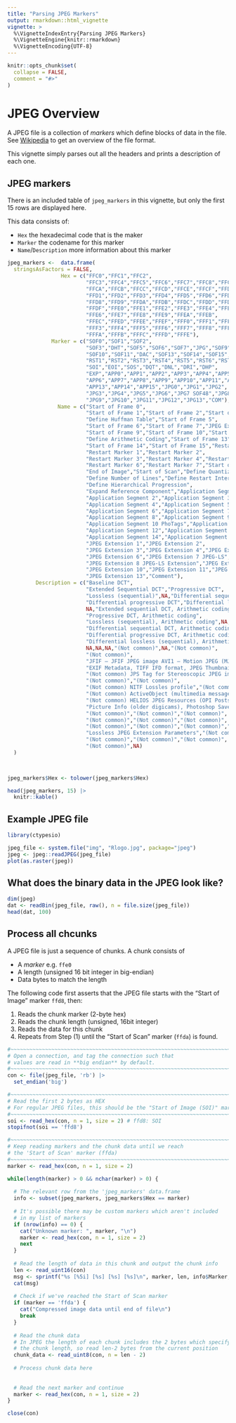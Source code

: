 ```yaml
---
title: "Parsing JPEG Markers"
output: rmarkdown::html_vignette
vignette: >
  %\VignetteIndexEntry{Parsing JPEG Markers}
  %\VignetteEngine{knitr::rmarkdown}
  %\VignetteEncoding{UTF-8}
---
```


```r
knitr::opts_chunk$set(
  collapse = FALSE,
  comment = "#>"
)
```

# JPEG Overview

A JPEG file is a collection of *markers* which define blocks of data
in the file.  See [Wikipedia](https://en.wikipedia.org/wiki/JPEG_File_Interchange_Format)
to get an overview of the file format.

This vignette simply parses out all the headers and prints a 
description of each one.

## JPEG markers

There is an included table of `jpeg_markers` in this vignette, but only the
first 15 rows are displayed here.

This data consists of:

* `Hex` the hexadecimal code that is the maker
* `Marker` the codename for this marker
* `Name`/`Description` more information about this marker

```r
jpeg_markers <-  data.frame(
  stringsAsFactors = FALSE,
                 Hex = c("FFC0","FFC1","FFC2",
                         "FFC3","FFC4","FFC5","FFC6","FFC7","FFC8","FFC9",
                         "FFCA","FFCB","FFCC","FFCD","FFCE","FFCF","FFD0",
                         "FFD1","FFD2","FFD3","FFD4","FFD5","FFD6","FFD7",
                         "FFD8","FFD9","FFDA","FFDB","FFDC","FFDD","FFDE",
                         "FFDF","FFE0","FFE1","FFE2","FFE3","FFE4","FFE5",
                         "FFE6","FFE7","FFE8","FFE9","FFEA","FFEB",
                         "FFEC","FFED","FFEE","FFEF","FFF0","FFF1","FFF2",
                         "FFF3","FFF4","FFF5","FFF6","FFF7","FFF8","FFF9",
                         "FFFA","FFFB","FFFC","FFFD","FFFE"),
              Marker = c("SOF0","SOF1","SOF2",
                         "SOF3","DHT","SOF5","SOF6","SOF7","JPG","SOF9",
                         "SOF10","SOF11","DAC","SOF13","SOF14","SOF15","RST0",
                         "RST1","RST2","RST3","RST4","RST5","RST6","RST7",
                         "SOI","EOI","SOS","DQT","DNL","DRI","DHP",
                         "EXP","APP0","APP1","APP2","APP3","APP4","APP5",
                         "APP6","APP7","APP8","APP9","APP10","APP11","APP12",
                         "APP13","APP14","APP15","JPG0","JPG1","JPG2",
                         "JPG3","JPG4","JPG5","JPG6","JPG7 SOF48","JPG8 LSE",
                         "JPG9","JPG10","JPG11","JPG12","JPG13","COM"),
                Name = c("Start of Frame 0",
                         "Start of Frame 1","Start of Frame 2","Start of Frame 3",
                         "Define Huffman Table","Start of Frame 5",
                         "Start of Frame 6","Start of Frame 7","JPEG Extensions",
                         "Start of Frame 9","Start of Frame 10","Start of Frame 11",
                         "Define Arithmetic Coding","Start of Frame 13",
                         "Start of Frame 14","Start of Frame 15","Restart Marker 0",
                         "Restart Marker 1","Restart Marker 2",
                         "Restart Marker 3","Restart Marker 4","Restart Marker 5",
                         "Restart Marker 6","Restart Marker 7","Start of Image",
                         "End of Image","Start of Scan","Define Quantization Table",
                         "Define Number of Lines","Define Restart Interval",
                         "Define Hierarchical Progression",
                         "Expand Reference Component","Application Segment 0","Application Segment 1",
                         "Application Segment 2","Application Segment 3",
                         "Application Segment 4","Application Segment 5",
                         "Application Segment 6","Application Segment 7",
                         "Application Segment 8","Application Segment 9",
                         "Application Segment 10 PhoTags","Application Segment 11",
                         "Application Segment 12","Application Segment 13",
                         "Application Segment 14","Application Segment 15","JPEG Extension 0",
                         "JPEG Extension 1","JPEG Extension 2",
                         "JPEG Extension 3","JPEG Extension 4","JPEG Extension 5",
                         "JPEG Extension 6","JPEG Extension 7 JPEG-LS",
                         "JPEG Extension 8 JPEG-LS Extension","JPEG Extension 9",
                         "JPEG Extension 10","JPEG Extension 11","JPEG Extension 12",
                         "JPEG Extension 13","Comment"),
         Description = c("Baseline DCT",
                         "Extended Sequential DCT","Progressive DCT",
                         "Lossless (sequential)",NA,"Differential sequential DCT",
                         "Differential progressive DCT","Differential lossless (sequential)",
                         NA,"Extended sequential DCT, Arithmetic coding",
                         "Progressive DCT, Arithmetic coding",
                         "Lossless (sequential), Arithmetic coding",NA,
                         "Differential sequential DCT, Arithmetic coding",
                         "Differential progressive DCT, Arithmetic coding",
                         "Differential lossless (sequential), Arithmetic coding",NA,NA,NA,NA,NA,NA,NA,NA,NA,
                         NA,NA,NA,"(Not common)",NA,"(Not common)",
                         "(Not common)",
                         "JFIF – JFIF JPEG image AVI1 – Motion JPEG (MJPG)",
                         "EXIF Metadata, TIFF IFD format, JPEG Thumbnail (160×120) Adobe XMP","ICC color profile, FlashPix",
                         "(Not common) JPS Tag for Stereoscopic JPEG images",
                         "(Not common)","(Not common)",
                         "(Not common) NITF Lossles profile","(Not common)","(Not common)","(Not common)",
                         "(Not common) ActiveObject (multimedia messages / captions)",
                         "(Not common) HELIOS JPEG Resources (OPI Postscript)",
                         "Picture Info (older digicams), Photoshop Save for Web: Ducky","Photoshop Save As: IRB, 8BIM, IPTC",
                         "(Not common)","(Not common)","(Not common)",
                         "(Not common)","(Not common)","(Not common)",
                         "(Not common)","(Not common)","(Not common)","Lossless JPEG",
                         "Lossless JPEG Extension Parameters","(Not common)",
                         "(Not common)","(Not common)","(Not common)",
                         "(Not common)",NA)
  )
  


jpeg_markers$Hex <- tolower(jpeg_markers$Hex)

head(jpeg_markers, 15) |> 
  knitr::kable()
```



## Example JPEG file

```r
library(ctypesio)

jpeg_file <- system.file("img", "Rlogo.jpg", package="jpeg")
jpeg <- jpeg::readJPEG(jpeg_file)
plot(as.raster(jpeg))
```

## What does the binary data in the JPEG look like?

```r
dim(jpeg)
dat <- readBin(jpeg_file, raw(), n = file.size(jpeg_file)) 
head(dat, 100)
```

## Process all chcunks

A JPEG file is just a sequence of chunks.  A chunk consists of

* A *marker* e.g. `ffe0` 
* A length (unsigned 16 bit integer in big-endian)
* Data bytes to match the length

The following code first asserts that the JPEG file starts with the "Start of Image" marker `ffd8`, 
then:

1. Reads the chunk marker (2-byte hex)
2. Reads the chunk length (unsigned, 16bit integer)
3. Reads the data for this chunk
4. Repeats from Step (1) until the "Start of Scan" marker (`ffda`) is found.

```r
#~~~~~~~~~~~~~~~~~~~~~~~~~~~~~~~~~~~~~~~~~~~~~~~~~~~~~~~~~~~~~~~~~~~~~~~~~~~~
# Open a connection, and tag the connection such that 
# values are read in **big endian** by default.
#~~~~~~~~~~~~~~~~~~~~~~~~~~~~~~~~~~~~~~~~~~~~~~~~~~~~~~~~~~~~~~~~~~~~~~~~~~~~
con <- file(jpeg_file, 'rb') |>
  set_endian('big')

#~~~~~~~~~~~~~~~~~~~~~~~~~~~~~~~~~~~~~~~~~~~~~~~~~~~~~~~~~~~~~~~~~~~~~~~~~~~~
# Read the first 2 bytes as HEX
# For regular JPEG files, this should be the "Start of Image (SOI)" marker
#~~~~~~~~~~~~~~~~~~~~~~~~~~~~~~~~~~~~~~~~~~~~~~~~~~~~~~~~~~~~~~~~~~~~~~~~~~~~
soi <- read_hex(con, n = 1, size = 2) # ffd8: SOI
stopifnot(soi == 'ffd8')

#~~~~~~~~~~~~~~~~~~~~~~~~~~~~~~~~~~~~~~~~~~~~~~~~~~~~~~~~~~~~~~~~~~~~~~~~~~~~
# Keep reading markers and the chunk data until we reach
# the 'Start of Scan' marker (ffda)
#~~~~~~~~~~~~~~~~~~~~~~~~~~~~~~~~~~~~~~~~~~~~~~~~~~~~~~~~~~~~~~~~~~~~~~~~~~~~
marker <- read_hex(con, n = 1, size = 2)

while(length(marker) > 0 && nchar(marker) > 0) {
  
  # The relevant row from the 'jpeg_markers' data.frame
  info <- subset(jpeg_markers, jpeg_markers$Hex == marker)
  
  # It's possible there may be custom markers which aren't included
  # in my list of markers
  if (nrow(info) == 0) {
    cat("Unknown marker: ", marker, "\n")
    marker <- read_hex(con, n = 1, size = 2)
    next
  }
  
  # Read the length of data in this chunk and output the chunk info
  len <- read_uint16(con)
  msg <- sprintf("%s [%5i] [%s] [%s] [%s]\n", marker, len, info$Marker, info$Name, info$Description)
  cat(msg)
  
  # Check if we've reached the Start of Scan marker
  if (marker == 'ffda') {
    cat("Compressed image data until end of file\n")
    break
  }
  
  # Read the chunk data 
  # In JPEG the length of each chunk includes the 2 bytes which specify 
  # the chunk length, so read len-2 bytes from the current position
  chunk_data <- read_uint8(con, n = len - 2)
  
  # Process chunk data here
  
  
  # Read the next marker and continue
  marker <- read_hex(con, n = 1, size = 2)
}

close(con)
```

















